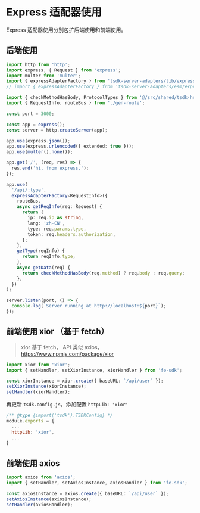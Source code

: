 # Express 适配器使用

Express 适配器使用分别包扩后端使用和前端使用。

## 后端使用

```ts copy
import http from 'http';
import express, { Request } from 'express';
import multer from 'multer';
import { expressAdapterFactory } from 'tsdk-server-adapters/lib/express-adapter';
// import { expressAdapterFactory } from 'tsdk-server-adapters/esm/express-adapter';

import { checkMethodHasBody, ProtocolTypes } from '@/src/shared/tsdk-helper';
import { RequestInfo, routeBus } from './gen-route';

const port = 3000;

const app = express();
const server = http.createServer(app);

app.use(express.json());
app.use(express.urlencoded({ extended: true }));
app.use(multer().none());

app.get('/', (req, res) => {
  res.end('hi, from express.');
});

app.use(
  '/api/:type',
  expressAdapterFactory<RequestInfo>({
    routeBus,
    async getReqInfo(req: Request) {
      return {
        ip: req.ip as string,
        lang: 'zh-CN',
        type: req.params.type,
        token: req.headers.authorization,
      };
    },
    getType(reqInfo) {
      return reqInfo.type;
    },
    async getData(req) {
      return checkMethodHasBody(req.method) ? req.body : req.query;
    },
  })
);

server.listen(port, () => {
  console.log(`Server running at http://localhost:${port}`);
});
```

## 前端使用 xior （基于 fetch）

> xior 基于 fetch， API 类似 axios，https://www.npmjs.com/package/xior

```ts
import xior from 'xior';
import { setHandler, setXiorInstance, xiorHandler } from 'fe-sdk';

const xiorInstance = xior.create({ baseURL: `/api/user` });
setXiorInstance(xiorInstance);
setHandler(xiorHandler);
```

再更新 `tsdk.config.js`，添加配置 `httpLib: 'xior'`

```js filename="tsdk.config.js"
/** @type {import('tsdk').TSDKConfig} */
module.exports = {
  ...
  httpLib: 'xior',
  ...
}
```

## 前端使用 axios

```ts
import axios from 'axios';
import { setHandler, setAxiosInstance, axiosHandler } from 'fe-sdk';

const axiosInstance = axios.create({ baseURL: `/api/user` });
setAxiosInstance(axiosInstance);
setHandler(axiosHandler);
```

